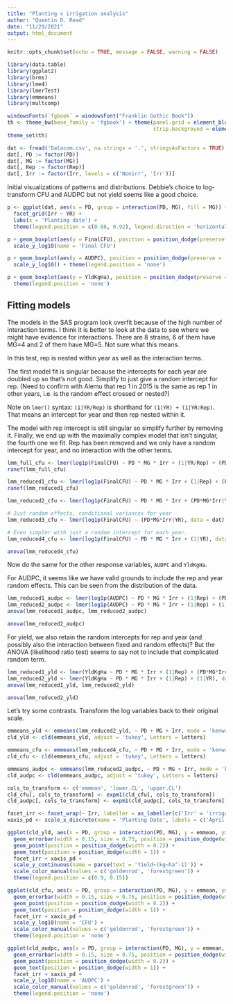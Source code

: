 ```yaml
---
title: "Planting x irrigation analysis"
author: "Quentin D. Read"
date: "11/29/2021"
output: html_document
---
```


```r
knitr::opts_chunk$set(echo = TRUE, message = FALSE, warning = FALSE)
```

```r
library(data.table)
library(ggplot2)
library(brms)
library(lme4)
library(lmerTest)
library(emmeans)
library(multcomp)

windowsFonts(`fgbook` = windowsFont("Franklin Gothic Book"))
th <- theme_bw(base_family = 'fgbook') + theme(panel.grid = element_blank(),
                                               strip.background = element_blank())
theme_set(th)

dat <- fread('Datacom.csv', na.strings = '.', stringsAsFactors = TRUE)
dat[, PD := factor(PD)]
dat[, MG := factor(MG)]
dat[, Rep := factor(Rep)]
dat[, Irr := factor(Irr, levels = c('Nonirr', 'Irr'))]
```

Initial visualizations of patterns and distributions. Debbie's choice to log-transform CFU and AUDPC but not yield seems like a good choice.

```r
p <- ggplot(dat, aes(x = PD, group = interaction(PD, MG), fill = MG)) +
  facet_grid(Irr ~ YR) +
  labs(x = 'Planting date') +
  theme(legend.position = c(0.88, 0.92), legend.direction = 'horizontal')

p + geom_boxplot(aes(y = FinalCFU), position = position_dodge(preserve = 'single')) +
  scale_y_log10(name = 'Final CFU') 

p + geom_boxplot(aes(y = AUDPC), position = position_dodge(preserve = 'single')) +
  scale_y_log10() + theme(legend.position = 'none')

p + geom_boxplot(aes(y = YldKgHa), position = position_dodge(preserve = 'single')) +
  theme(legend.position = 'none')
```

## Fitting models

The models in the SAS program look overfit because of the high number of interaction terms. I think it is better to look at the data to see where we might have evidence for interactions. There are 8 strains, 6 of them have MG=4 and 2 of them have MG=5. Not sure what this means.

In this test, rep is nested within year as well as the interaction terms.

The first model fit is singular because the intercepts for each year are doubled up so that's not good. Simplify to just give a random intercept for rep. (Need to confirm with Alemu that rep 1 in 2015 is the same as rep 1 in other years, i.e. is the random effect crossed or nested?)

Note on `lmer()` syntax: `(1|YR/Rep)` is shorthand for `(1|YR) + (1|YR:Rep)`. That means an intercept for year and then rep nested within it.

The model with rep intercept is still singular so simplify further by removing it. Finally, we end up with the maximally complex model that isn't singular, the fourth one we fit. Rep has been removed and we only have a random intercept for year, and no interaction with the other terms.

```r
lmm_full_cfu <- lmer(log1p(FinalCFU) ~ PD * MG * Irr + (1|YR/Rep) + (PD*MG*Irr|YR), data = dat) # Singular. Remove separate year intercept
ranef(lmm_full_cfu)

lmm_reduced1_cfu <- lmer(log1p(FinalCFU) ~ PD * MG * Irr + (1|Rep) + (PD*MG*Irr|YR), data = dat) # Singular
ranef(lmm_reduced1_cfu)

lmm_reduced2_cfu <- lmer(log1p(FinalCFU) ~ PD * MG * Irr + (PD*MG*Irr|YR), data = dat) # Does not converge

# Just random effects, conditional variances for year
lmm_reduced3_cfu <- lmer(log1p(FinalCFU) ~ (PD*MG*Irr|YR), data = dat) # Singular

# Even simpler with just a random intercept for each year.
lmm_reduced4_cfu <- lmer(log1p(FinalCFU) ~ PD * MG * Irr + (1|YR), data = dat)

anova(lmm_reduced4_cfu)
```

Now do the same for the other response variables, `AUDPC` and `YldKgHa`.

For AUDPC, it seems like we have valid grounds to include the rep and year random effects. This can be seen from the distribution of the data.

```r
lmm_reduced1_audpc <- lmer(log1p(AUDPC) ~ PD * MG * Irr + (1|Rep) + (PD*MG*Irr|YR), data = dat)
lmm_reduced2_audpc <- lmer(log1p(AUDPC) ~ PD * MG * Irr + (1|Rep) + (1|YR), data = dat)
anova(lmm_reduced1_audpc, lmm_reduced2_audpc)
```

```r
anova(lmm_reduced2_audpc)
```


For yield, we also retain the random intercepts for rep and year (and possibly also the interaction between fixed and random effects)? But the ANOVA (likelihood ratio test) seems to say not to include that complicated random term.

```r
lmm_reduced1_yld <- lmer(YldKgHa ~ PD * MG * Irr + (1|Rep) + (PD*MG*Irr|YR), data = dat)
lmm_reduced2_yld <- lmer(YldKgHa ~ PD * MG * Irr + (1|Rep) + (1|YR), data = dat)
anova(lmm_reduced1_yld, lmm_reduced2_yld)
```

```r
anova(lmm_reduced2_yld)
```


Let's try some contrasts. Transform the log variables back to their original scale.

```r
emmeans_yld <- emmeans(lmm_reduced2_yld, ~ PD + MG + Irr, mode = 'kenward-roger')
cld_yld <- cld(emmeans_yld, adjust = 'tukey', Letters = letters)

emmeans_cfu <- emmeans(lmm_reduced4_cfu, ~ PD + MG + Irr, mode = 'kenward-roger')
cld_cfu <- cld(emmeans_cfu, adjust = 'tukey', Letters = letters)

emmeans_audpc <- emmeans(lmm_reduced2_audpc, ~ PD + MG + Irr, mode = 'kenward-roger')
cld_audpc <- cld(emmeans_audpc, adjust = 'tukey', Letters = letters)

cols_to_transform <- c('emmean', 'lower.CL', 'upper.CL')
cld_cfu[, cols_to_transform] <- expm1(cld_cfu[, cols_to_transform])
cld_audpc[, cols_to_transform] <- expm1(cld_audpc[, cols_to_transform])
```

```r
facet_irr <- facet_wrap(~ Irr, labeller = as_labeller(c('Irr' = 'irrigated', 'Nonirr' = 'not irrigated')))
xaxis_pd <- scale_x_discrete(name = 'Planting Date', labels = c('April','May','June'))

ggplot(cld_yld, aes(x = PD, group = interaction(PD, MG), y = emmean, ymin = lower.CL, ymax = upper.CL, label = trimws(.group))) +
  geom_errorbar(width = 0.15, size = 0.75, position = position_dodge(width = 0.2), aes(color = MG)) + 
  geom_point(position = position_dodge(width = 0.2)) + 
  geom_text(position = position_dodge(width = 1)) +
  facet_irr + xaxis_pd +
  scale_y_continuous(name = parse(text = 'Yield~(kg~ha^-1)')) +
  scale_color_manual(values = c('goldenrod', 'forestgreen')) +
  theme(legend.position = c(0.9, 0.15))

ggplot(cld_cfu, aes(x = PD, group = interaction(PD, MG), y = emmean, ymin = lower.CL, ymax = upper.CL, label = trimws(.group))) +
  geom_errorbar(width = 0.15, size = 0.75, position = position_dodge(width = 0.2), aes(color = MG)) + 
  geom_point(position = position_dodge(width = 0.2)) + 
  geom_text(position = position_dodge(width = 1)) +
  facet_irr + xaxis_pd +
  scale_y_log10(name = 'CFU') +
  scale_color_manual(values = c('goldenrod', 'forestgreen')) +
  theme(legend.position = 'none')

ggplot(cld_audpc, aes(x = PD, group = interaction(PD, MG), y = emmean, ymin = lower.CL, ymax = upper.CL, label = trimws(.group))) +
  geom_errorbar(width = 0.15, size = 0.75, position = position_dodge(width = 0.2), aes(color = MG)) + 
  geom_point(position = position_dodge(width = 0.2)) + 
  geom_text(position = position_dodge(width = 1)) +
  facet_irr + xaxis_pd +
  scale_y_log10(name = 'AUDPC') +
  scale_color_manual(values = c('goldenrod', 'forestgreen')) +
  theme(legend.position = 'none')
```

